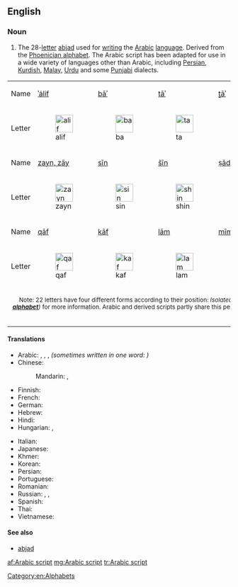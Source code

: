 ==English==
{{wikipedia|Arabic script}}

===Noun===
{{en-noun|head=[[Arabic]] [[script]]}}

# The 28-[[letter]] [[abjad]] used for [[writing]] the [[Arabic]] [[language]]. Derived from the [[Phoenician alphabet]]. The Arabic script has been adapted for use in a wide variety of languages other than Arabic, including [[Persian]], [[Kurdish]], [[Malay]], [[Urdu]] and some [[Punjabi]] dialects.

{|  align="center"  border="1" cellpadding="2" cellspacing="0" 
|  bgcolor="#cccccc" | Name
|  bgcolor="#cccccc" | [[ا|ʾálif]]
|  bgcolor="#cccccc" | [[ب|bāʾ]]
|  bgcolor="#cccccc" | [[ت|tāʾ]]
|  bgcolor="#cccccc" | [[ث|ṯāʾ]]
|  bgcolor="#cccccc" | [[ج|jīm]]
|  bgcolor="#cccccc" | [[ح|ḥāʾ]]
|  bgcolor="#cccccc" | [[خ|xāʾ]]
|  bgcolor="#cccccc" | [[د|dāl]]
|  bgcolor="#cccccc" | [[ذ|ḏāl]]
|  bgcolor="#cccccc" | [[ر|rāʾ]]
|-  valign="top"
|  bgcolor="#cccccc" | Letter
| [[File:1alif.PNG|40px|alif]]
| [[File:1ba.PNG|40px|ba]]
| [[File:1ta.PNG|40px|ta]]
| [[File:1tha.PNG|40px|tha]]
| [[File:1jim.PNG|40px|jim]]
| [[File:1ha.PNG|40px|ha]]
| [[File:1kha.PNG|40px|kha]]
| [[File:1dal.PNG|40px|dal]]
| [[File:1dhal.PNG|40px|dhal]]
| [[File:1ra.PNG|40px|ra]]
|- 
|  bgcolor="#cccccc" | Name
|  bgcolor="#cccccc" | [[ز|zayn, zāy]]
|  bgcolor="#cccccc" | [[س|sīn]]
|  bgcolor="#cccccc" | [[ش|šīn]]
|  bgcolor="#cccccc" | [[ص|ṣād]]
|  bgcolor="#cccccc" | [[ض|ḍād]]
|  bgcolor="#cccccc" | [[ط|ṭāʾ]]
|  bgcolor="#cccccc" | [[ظ|ẓāʾ]]
|  bgcolor="#cccccc" | [[ع|ʿayn]]
|  bgcolor="#cccccc" | [[غ|ġayn]]
|  bgcolor="#cccccc" | [[ف|fāʾ]]
|-  valign="top"
|  bgcolor="#cccccc" | Letter
| [[File:1zayn.PNG|40px|zayn]]
| [[File:1sin.PNG|40px|sin]]
| [[File:1shin.PNG|40px|shin]]
| [[File:1Sad.PNG|40px|Sad]]
| [[File:1Dad.PNG|40px|Dhad]]
| [[File:1Taa.PNG|40px|Ta]]
| [[File:1Za.PNG|40px|Za]]
| [[File:1ayn.PNG|40px|ayn]]
| [[File:1ghayn.PNG|40px|ghayn]]
| [[File:1fa.PNG|40px|fa]]
|- 
|  bgcolor="#cccccc" | Name
|  bgcolor="#cccccc" | [[ق|qāf]]
|  bgcolor="#cccccc" | [[ك|kāf]]
|  bgcolor="#cccccc" | [[ل|lām]]
|  bgcolor="#cccccc" | [[م|mīm]]
|  bgcolor="#cccccc" | [[ن|nūn]]
|  bgcolor="#cccccc" | [[ه|hāʾ]]
|  bgcolor="#cccccc" | [[و|wāw]]
|  bgcolor="#cccccc" | [[ى|yāʾ]]
|  bgcolor="#cccccc" | &nbsp;
|  bgcolor="#cccccc" | &nbsp;
|-  valign="top"
|  bgcolor="#cccccc" | Letter
| [[File:1qaf.PNG|40px|qaf]]
| [[File:1kaf.PNG|40px|kaf]]
| [[File:1lam.PNG|40px|lam]]
| [[File:1mim.PNG|40px|mim]]
| [[File:1nun.PNG|40px|nun]]
| [[File:1haa.PNG|40px|ha]]
| [[File:1waw.PNG|40px|waw]]
| [[File:1ya.PNG|40px|ya]]
| &nbsp;
| &nbsp;
|- 
|  colspan=11 align="center" bgcolor="#cccccc" | <small>Note: 22 letters have four different forms according to their position: ''Isolated, initial, medial, final''. '''ز''', '''ر''', '''ذ''', '''د''', '''ا''' and '''و''' have an identical initial and medial form, and cannot connect to the following letter (see ''Wikipedia: '''[[Arabic alphabet]]''')'' for more information. Arabic and derived scripts partly share this peculiarity with other [[abjad|abjads]] — see e.g. the Hebrew [[tsadi|ts]] ([[צ]]), which becomes [[ץ]] at the end of the word ''(called in that case [[סופית|sofiut]]: suffixes, endings)'', like four other letters.</small>
|}

====Translations====
{{trans-top|letters of the Arabic language}}
* Arabic: {{t|ar|حروف الهجاء|m|tr=ḥurūf al-hijāʾ|sc=Arab}}, {{t|ar|أبجدية عربية|f|tr=ʾabjadíyya ʿarabíyya|sc=Arab}}, {{t|ar|حروف أبجدية|m|tr=ḥurūf ʾabjadíyya|sc=Arab}}, {{t|ar|ألف باء|f|tr=ʾálif bāʾ|sc=Arab}} ''(sometimes written in one word: {{t|ar|ألفباء|f|tr=ʾalifbāʾ|sc=Arab}})''
* Chinese:
*: Mandarin: {{t+|cmn|阿拉伯字母|tr=Ālābó zìmǔ|sc=Hani}}, {{t|cmn|阿拉伯文字|tr=Ālābó wénzì|sc=Hani}}
* Finnish: {{t+|fi|arabialainen}} {{t+|fi|kirjoitus}}
* French: {{t+|fr|alphabet arabe|m}}
* German: {{t|de|arabisches Alphabet|n}}
* Hebrew: {{t|he|אלפבית ערבי|sc=Hebr}}
* Hindi: {{t|hi|अरबी लिपि|tr=arabī lipi|sc=Deva}}
* Hungarian: {{t|hu|arab ábécé}}, {{t|hu|arab írás}}
{{trans-mid}}
* Italian: {{t|it|alfabeto arabo|m}}
* Japanese: {{t+|ja|アラビア文字|tr=Arabia-moji|sc=Jpan}}
* Khmer: {{t|km|អក្សរអារ៉ាប់|tr=aksɑɑ aarap|sc=Khmr}}
* Korean: {{t|ko|아랍 문자}}
* Persian: {{t|fa|خط عربی|sc=fa-Arab}}
* Portuguese: {{t+|pt|alfabeto árabe|m}}
* Romanian: {{t|ro|alfabet arab|n}}
* Russian: {{t|ru|[[арабский|ара́бское]] [[письмо́]]|n}}, {{t|ru|[[ара́бский]] [[алфави́т]]|m}}, {{t+|ru|ара́бица|f}}
* Spanish: {{t|es|alfabeto árabe|m}}
* Thai: {{t|th|อักษรอาหรับ|tr=àksŏn aaràp|sc=Thai}}
* Vietnamese: {{t|vi|bảng chữ cái Ả Rập}}
{{trans-bottom}}

====See also====
* [[abjad]]

[[Category:en:Alphabets]]

[[af:Arabic script]]
[[mg:Arabic script]]
[[tr:Arabic script]]